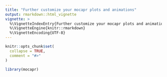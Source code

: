```yaml
---
title: "Further customize your mocapr plots and animations"
output: rmarkdown::html_vignette
vignette: >
  %\VignetteIndexEntry{Further customize your mocapr plots and animations}
  %\VignetteEngine{knitr::rmarkdown}
  %\VignetteEncoding{UTF-8}
---
```


```r
knitr::opts_chunk$set(
  collapse = TRUE,
  comment = "#>"
)
```

```r
library(mocapr)
```
